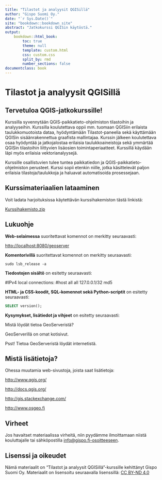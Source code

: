 ```yaml
---
title: "Tilastot ja analyysit QGISillä"
author: "Gispo Suomi Oy."
date: "`r Sys.Date()`"
site: "bookdown::bookdown_site"
abstract: "Jatkokurssi QGISin käytöstä."
output:
    bookdown::html_book:
        toc: true
        theme: null
        template: custom.html
        css: custom.css
        split_by: rmd
        number_sections: false
documentclass: book
---
```


# Tilastot ja analyysit QGISillä

## Tervetuloa QGIS-jatkokurssille!

Kurssilla syvennytään QGIS-paikkatieto-ohjelmiston tilastoihin ja analyyseihin. Kurssilla koulutettava oppii mm. tuomaan QGISiin erilaista taulukkomuotoista dataa, hyödyntämään Tilastot-paneelia sekä käyttämään QGISin sisäänrakennettua graafista mallintajaa. Kurssin jälkeen koulutettava osaa hyödyntää ja jatkojalostaa erilaisia taulukkoaineistoja sekä ymmärtää QGISin tilastoihin liittyvien lisäosien toimintaperiaatteet. Kurssillä käydään läpi myös erilaisia vektorianalyysejä. 

Kurssille osallistuvien tulee tuntea paikkatiedon ja QGIS-paikkatieto-ohjelmiston perusteet. Kurssi sopii etenkin niille, jotka käsittelevät paljon erilaisia tilastoja/taulukkoja ja haluavat automatisoida prosessejaan. 

## Kurssimateriaalien lataaminen

Voit ladata harjoituksissa käytettävän kurssihakemiston tästä linkistä:

::: note-box
[Kurssihakemisto.zip](https://drive.google.com/uc?export=download&id=1t1fDvLnEG0zs7HxmmUW6Iuf3HKNU1vLC)
:::

## Lukuohje

**Web-selaimessa** suoritettavat komennot on merkitty seuraavasti:

::: note-box
<http://localhost:8080/geoserver>
:::

**Komentorivillä** suoritettavat komennot on merkitty seuraavasti:

::: commandline-box
``` shell
sudo lsb_release -a
```
:::

**Tiedostojen sisältö** on esitetty seuraavasti:

::: file-content-box
#IPv4 local connections: #host all all 127.0.0.1/32 md5
:::

**HTML- ja CSS-koodit, SQL-komennot sekä Python-scriptit** on esitetty seuraavasti:

::: code-box
``` sql
SELECT version();
```
:::

**Kysymykset, lisätiedot ja vihjeet** on esitetty seuraavasti:

::: hint-box
Mistä löydät tietoa GeoServeristä?

GeoServerillä on omat kotisivut.

Psst! Tietoa GeoServeristä löydät internetistä.
:::

## Mistä lisätietoja?

Ohessa muutamia web-sivustoja, joista saat lisätietoja:

::: note-box
<http://www.qgis.org/>
:::

::: note-box
<http://docs.qgis.org/>
:::

::: note-box
<http://gis.stackexchange.com/>
:::

::: note-box
<http://www.osgeo.fi>
:::

## Virheet

Jos havaitset materiaalissa virheitä, niin pyydämme ilmoittamaan niistä kouluttajalle tai sähköpostilla [info\@gispo.fi-osoitteeseen](mailto:info@gispo.fi-osoitteeseen){.email}.

## Lisenssi ja oikeudet

Nämä materiaalit on "Tilastot ja analyysit QGISillä"-kurssille kehittänyt Gispo Suomi Oy. Materiaalit on lisensoitu seuraavalla lisenssillä: [CC BY-ND 4.0](https://creativecommons.org/licenses/by-nd/4.0/)
